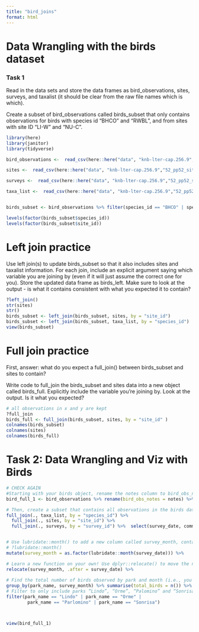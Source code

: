 ```yaml
---
title: "bird_joins"
format: html
---
```


# Data Wrangling with the birds dataset

### Task 1 
Read in the data sets and store the data frames as bird_observations, sites, surveys, and taxalist (it should be clear from the raw file names which is which). 

Create a subset of bird_observations called birds_subset that only contains observations for birds with species id “BHCO” and “RWBL”, and from sites with site ID “LI-W” and “NU-C”. 
```r
library(here)
library(janitor)
library(tidyverse)

```

```r
bird_observations <-  read_csv(here::here("data", "knb-lter-cap.256.9","52_pp52_birds_1.csv"))

sites <-  read_csv(here::here("data", "knb-lter-cap.256.9","52_pp52_sites_1.csv"))

surveys <-  read_csv(here::here("data", "knb-lter-cap.256.9","52_pp52_surveys_1.csv"))

taxa_list <-  read_csv(here::here("data", "knb-lter-cap.256.9","52_pp52_taxalist_1.csv"))


birds_subset <- bird_observations %>% filter(species_id == "BHCO" | species_id == "RWBL" ,  site_id == "LI-W" | site_id == "NU-C")

levels(factor(birds_subset$species_id))
levels(factor(birds_subset$site_id))
```


# Left join practice
Use left join(s) to update birds_subset so that it also includes sites and taxalist information. For each join, include an explicit argument saying which variable you are joining by (even if it will just assume the correct one for you). Store the updated data frame as birds_left. Make sure to look at the output - is what it contains consistent with what you expected it to contain?
```r
?left_join()
str(sites)
str()
birds_subset <- left_join(birds_subset, sites, by = "site_id")
birds_subset <- left_join(birds_subset, taxa_list, by = "species_id")
view(birds_subset)

```

# Full join practice
First, answer: what do you expect a full_join() between birds_subset and sites to contain?

Write code to full_join the birds_subset and sites data into a new object called birds_full. Explicitly include the variable you’re joining by. Look at the output. Is it what you expected?
```r
# all observations in x and y are kept
?full_join
birds_full <- full_join(birds_subset, sites, by = "site_id" )
colnames(birds_subset)
colnames(sites)
colnames(birds_full)

```

# Task 2: Data Wrangling and Viz with Birds

```r
# CHECK AGAIN 
#Starting with your birds object, rename the notes column to bird_obs_notes (so this doesn’t conflict with notes in the surveys dataset
bird_full_1 <- bird_observations %>% rename(bird_obs_notes = notes) %>%

# Then, create a subset that contains all observations in the birds dataset, joins the taxonomic, site and survey information to it, and is finally limited to only columns survey_date, common_name, park_name, and bird_count. You can decide the order that you want to create this in (e.g. limit the columns first, then join, or the other way around).
full_join(., taxa_list, by = "species_id") %>% 
  full_join(., sites, by = "site_id") %>% 
  full_join(., surveys, by = "survey_id") %>%  select(survey_date, common_name, park_name, bird_count)%>%


# Use lubridate::month() to add a new column called survey_month, containing only the month number. Then, convert the month number to a factor (again within mutate())
# ?lubridate::month()
mutate(survey_month = as.factor(lubridate::month(survey_date))) %>%

# Learn a new function on your own! Use dplyr::relocate() to move the new survey_month column to immediately after the survey_date column. You can do this in a separate code chunk, or pipe straight into it from your existing code.
relocate(survey_month, .after = survey_date) %>%
  
# Find the total number of birds observed by park and month (i.e., you’ll group_by(park_name, survey_month))
group_by(park_name, survey_month) %>% summarise(total_birds = n()) %>%
# Filter to only include parks “Lindo”, “Orme”, “Palomino” and “Sonrisa”
filter(park_name == "Lindo" | park_name == "Orme" |
        park_name == "Parlomino" | park_name == "Sonrisa")



view(bird_full_1)
```








